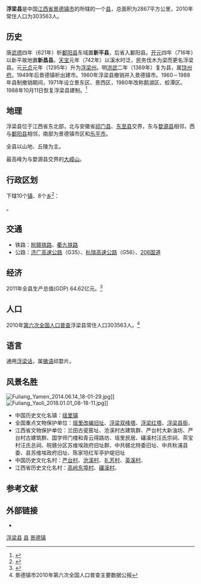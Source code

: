 {{Infobox China County
|name              = 浮梁县
|shortname         =
|nickname          =
|usedname          =
|nameorigin        = 
|image_city        = Fuliang Dasheng Baota 2014.06.14 18-08-06.jpg
|image_caption     = [[红塔_(浮梁)|红塔]]
|image_flag        = 
|image_seal        = 
|image_map         = Jiangxi Fuliang.svg
|map_caption       = 浮梁县在江西省的位置
|class             = [[县|县]]
|Belong            = [[江西省|江西省]][[景德镇市|景德镇市]]
|location          =  
|leader_title      = 
|leader_name       = 
|leader_title1     = 
|leader_name1      = 
|established_title = 
|established_date  = 
|established_title1 = 
|established_date1 = 
|area_total        = 2867
|area_urban        = 
|area_metro        =    
|area_metro_as_of  =
|population_total  = 27.5
|population_as_of  = 
|population_density= 
|population_urban  = 
|population_urban_as_of = 
|density_urban     = 
|population_metro  = 
|population_metro_as_of =
|elevation         = 
|GDP               = 
|GDP_as_of         = 
|GDPPC             = 
|Urban_GDP         =
|GDP_urban_as_of   = 
|Urban_GDPPC       =
|areacode          = 798
|postcode          = 
|carlicense        = 赣H
|admini_division_code =
|tree              = 
|flower            = 
|website           = http://www.fuliang.gov.cn
|footnotes         = 
}}
'''浮梁县'''是中国[[江西省|江西省]][[景德镇市|景德镇市]]的所辖的一个[[县|县]]，总面积为2867平方公里，2010年常住人口为303563人。

==历史==
唐[[武德|武德]]四年（621年）析[[鄱阳县|鄱阳县]]东域置'''新平县'''，后省入鄱阳县。[[开元|开元]]四年（716年）以新平故地置'''新昌县'''。[[天宝|天宝]]元年（742年）以溪水时泛，民务伐木为梁而更名浮梁县。元[[元贞|元贞]]元年（1295年）升为[[浮梁州|浮梁州]]。明[[洪武|洪武]]二年（1369年）复为县，属[[饶州府|饶州府]]。1949年后景德镇析出建市。1960年浮梁县撤销并入景德镇市。1960－1988年县制撤销期间，1971年设立景东区、景西区，1980年改称鹅湖区、蛟潭区。1988年10月11日恢复浮梁县建制。<ref>{{Cite web |url=http://www.xzqh.org/html/show.php?contentid=10487 |title=浮梁县历史沿革 |access-date=2014-06-17 |archive-date=2016-03-08 |archive-url=https://web.archive.org/web/20160308023847/http://www.xzqh.org/html/show.php?contentid=10487 |dead-url=no }}</ref>

==地理==
浮梁县位于江西省东北部，北与安徽省[[祁门县|祁门县]]、[[东至县|东至县]]交界，东与[[婺源县|婺源县]]相邻，西与[[鄱阳县|鄱阳县]]相邻，南部为景德镇市区和[[乐平市|乐平市]]。

全县以山地、丘陵为主。

最高峰为与婺源县交界的[[大嶂山|大嶂山]]。

== 行政区划 ==
{{PAGENAMEBASE}}下辖10个[[行政建制镇|镇]]、8个[[乡_(中华人民共和国)|乡]]<ref>{{PRC admin/ref sgc|36/02/22}}</ref>：

{{PRC admin/children|36/02/22}}。

==交通==
*铁路：[[皖赣铁路|皖赣铁路]]、[[衢九铁路|衢九铁路]]
*公路：[[济广高速公路|济广高速公路]]（G35）、[[杭瑞高速公路|杭瑞高速公路]]（G56）、[[206国道|206国道]]

==经济==
2011年全县生产总值(GDP) 64.62亿元。<ref>{{Cite web |url=http://www.jxstj.gov.cn/News.shtml?p5=2315111 |title=2011年浮梁县国民经济和社会发展统计公报 |access-date=2014-06-17 |archive-date=2020-07-21 |archive-url=https://web.archive.org/web/20200721101704/http://www.jxstj.gov.cn/News.shtml?p5=2315111 |dead-url=no }}</ref>

==人口==
2010年[[第六次全国人口普查|第六次全国人口普查]]浮梁县常住人口303563人。<ref>景德镇市2010年第六次全国人口普查主要数据公报</ref>

==语言==
通用[[浮梁话|浮梁话]]，属[[徽语|徽语]]祁婺片。

==风景名胜==
[[File:Fuliang_Yamen_2014.06.14_18-01-29.jpg|thumb]]]]
[[File:Fuliang_Yaoli_2018.01.01_08-18-11.jpg|thumb]]]]
*中国历史文化名镇：[[瑶里镇|瑶里镇]]
*全国重点文物保护单位：[[瑶里改编旧址|瑶里改编旧址]]、[[浮梁双峰塔|浮梁双峰塔]]、[[浮梁红塔|浮梁红塔]]、[[浮梁县衙|浮梁县衙]]、
*江西省文物保护单位：兰田古瓷窑址、沧溪村古建筑群、严台村大新油坊、严台村古建筑群、国学师门楼和青云得路坊、瑶里民居、磻溪村汪氏宗祠、茶宝村汪氏总祠、皖赣分区苏维埃政府旧址群、中共赣北特委旧址、中共秋浦县委、县苏维埃政府旧址、陈家坦红军亭护堤旧址    
*中国历史文化名村：[[严台村|严台村]]、[[沧溪村|沧溪村]]、[[礼芳村|礼芳村]]、[[英溪村|英溪村]]、
*江西省历史文化名村：[[高岭东埠村|高岭东埠村]]、[[磻溪村|磻溪村]]、

== 参考文献 ==
{{reflist}}

== 外部链接 ==
{{commonscat|Fuliang County}}
* {{Official website|http://www.fuliang.gov.cn/|name=浮梁县人民政府}}

{{浮梁县行政区划}}
{{景德镇市行政区划}}
{{江西行政区划}}

[[category:浮梁县|]]
[[category:景德镇区县市|县]]
[[category:江西省县份|景德镇]]